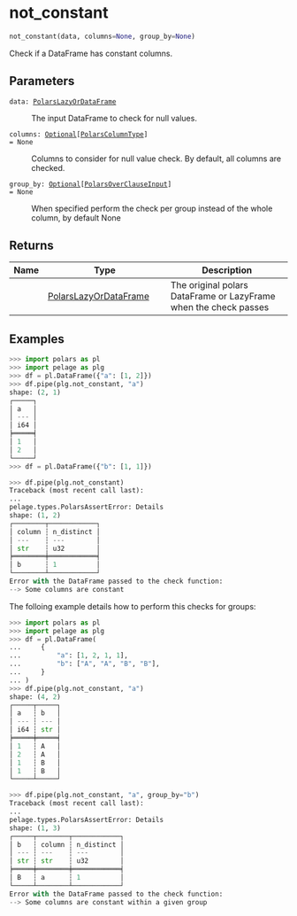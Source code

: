 # not_constant { #pelage.not_constant }

```python
not_constant(data, columns=None, group_by=None)
```

Check if a DataFrame has constant columns.

## Parameters {.doc-section .doc-section-parameters}

<code><span class="parameter-name">data</span><span class="parameter-annotation-sep">:</span> <span class="parameter-annotation">[PolarsLazyOrDataFrame](`pelage.types.PolarsLazyOrDataFrame`)</span></code>

:   The input DataFrame to check for null values.

<code><span class="parameter-name">columns</span><span class="parameter-annotation-sep">:</span> <span class="parameter-annotation">[Optional](`typing.Optional`)\[[PolarsColumnType](`pelage.types.PolarsColumnType`)\]</span> <span class="parameter-default-sep">=</span> <span class="parameter-default">None</span></code>

:   Columns to consider for null value check. By default, all columns are checked.

<code><span class="parameter-name">group_by</span><span class="parameter-annotation-sep">:</span> <span class="parameter-annotation">[Optional](`typing.Optional`)\[[PolarsOverClauseInput](`PolarsOverClauseInput`)\]</span> <span class="parameter-default-sep">=</span> <span class="parameter-default">None</span></code>

:   When specified perform the check per group instead of the whole column,
    by default None

## Returns {.doc-section .doc-section-returns}

| Name   | Type                                                          | Description                                                      |
|--------|---------------------------------------------------------------|------------------------------------------------------------------|
|        | [PolarsLazyOrDataFrame](`pelage.types.PolarsLazyOrDataFrame`) | The original polars DataFrame or LazyFrame when the check passes |

## Examples {.doc-section .doc-section-examples}

```python
>>> import polars as pl
>>> import pelage as plg
>>> df = pl.DataFrame({"a": [1, 2]})
>>> df.pipe(plg.not_constant, "a")
shape: (2, 1)
┌─────┐
│ a   │
│ --- │
│ i64 │
╞═════╡
│ 1   │
│ 2   │
└─────┘
>>> df = pl.DataFrame({"b": [1, 1]})
```

```python
>>> df.pipe(plg.not_constant)
Traceback (most recent call last):
...
pelage.types.PolarsAssertError: Details
shape: (1, 2)
┌────────┬────────────┐
│ column ┆ n_distinct │
│ ---    ┆ ---        │
│ str    ┆ u32        │
╞════════╪════════════╡
│ b      ┆ 1          │
└────────┴────────────┘
Error with the DataFrame passed to the check function:
--> Some columns are constant
```

The folloing example details how to perform this checks for groups:

```python
>>> import polars as pl
>>> import pelage as plg
>>> df = pl.DataFrame(
...     {
...         "a": [1, 2, 1, 1],
...         "b": ["A", "A", "B", "B"],
...     }
... )
>>> df.pipe(plg.not_constant, "a")
shape: (4, 2)
┌─────┬─────┐
│ a   ┆ b   │
│ --- ┆ --- │
│ i64 ┆ str │
╞═════╪═════╡
│ 1   ┆ A   │
│ 2   ┆ A   │
│ 1   ┆ B   │
│ 1   ┆ B   │
└─────┴─────┘
```

```python
>>> df.pipe(plg.not_constant, "a", group_by="b")
Traceback (most recent call last):
...
pelage.types.PolarsAssertError: Details
shape: (1, 3)
┌─────┬────────┬────────────┐
│ b   ┆ column ┆ n_distinct │
│ --- ┆ ---    ┆ ---        │
│ str ┆ str    ┆ u32        │
╞═════╪════════╪════════════╡
│ B   ┆ a      ┆ 1          │
└─────┴────────┴────────────┘
Error with the DataFrame passed to the check function:
--> Some columns are constant within a given group
```
